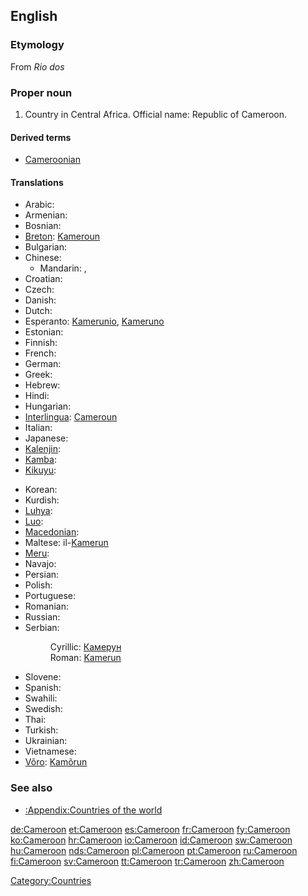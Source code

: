 ==English==
{{wikipedia}}

===Etymology===
From {{etyl|pt}} ''Rio dos'' {{term|camarão|Camarões|river of [[prawn]]s|lang=pt}}

===Proper noun===
{{en-proper noun}}

# Country in Central Africa. Official name: Republic of Cameroon.

====Derived terms====
* [[Cameroonian]]

====Translations====
{{trans-top|country in Central Africa}}
* Arabic: {{t|ar|الكاميرون|m|tr=al-kamiruun}}
* Armenian: {{t-|hy|Կամերուն|tr=Kamerun}}
* Bosnian: {{t-|bs|Kamerun|m}}
* [[Breton]]: [[Kameroun]]
* Bulgarian: {{t-|bg|Камерун|m|tr=Kamerún}}
* Chinese:
** Mandarin: {{t-|cmn|喀麥隆|sc=Hani}}, {{t-|cmn|喀麦隆|tr=Kāmàilóng|sc=Hani}}
* Croatian: {{t+|hr|Kamerun|m}}
* Czech: {{t-|cs|Kamerun|m}}
* Danish: {{t+|da|Cameroun}}
* Dutch: {{t+|nl|Kameroen}}
* Esperanto: [[Kamerunio]], [[Kameruno]]
* Estonian: {{t+|et|Kamerun}}
* Finnish: {{t+|fi|Kamerun}}
* French: {{t+|fr|Cameroun|m}}
* German: {{t+|de|Kamerun}}
* Greek: {{t+|el|Καμερούν|n|tr=Kameroún}}
* Hebrew: {{t|he|קמרון|tr=qamerun}}
* Hindi: {{t|hi|कैमरून|tr=kaimarūn|xs=Hindi}}
* Hungarian: {{t+|hu|Kamerun}}
* [[Interlingua]]: [[Cameroun]]
* Italian: {{t-|it|Camerun}}
* Japanese: {{t+|ja|カメルーン|tr=Kamerūn}}
* [[Kalenjin]]: {{tø|kln|Kamerun}}
* [[Kamba]]: {{tø|kam|Kameluni}}
* [[Kikuyu]]: {{tø|ki|Kaamerun}}
{{trans-mid}}
* Korean: {{t+|ko|카메룬|tr=Kamerun|sc=Hang}}
* Kurdish: {{ku-Arab|[[کامیرۆن]]}}
* [[Luhya]]: {{tø|luy|Kameruni}}
* [[Luo]]: {{tø|luo|Kamerun}}
* [[Macedonian]]: {{t+|mk|Камерун|m|tr=Kámerun}}
* Maltese: il-[[Kamerun]]
* [[Meru]]: {{tø|mer|Kameruni}}
* Navajo: {{tø|nv|Táłtłʼááh Chʼosh Daadánígíí Bitooh}}
* Persian: {{t|fa|کامرون|xs=Persian}}
* Polish: {{t+|pl|Kamerun}}
* Portuguese: {{t+|pt|Camarões}}
* Romanian: {{t-|ro|Camerun|n}}
* Russian: {{t+|ru|Камерун|m|tr=Kamerún}}
* Serbian:
*: Cyrillic: [[Камерун]] {{m}}
*: Roman: [[Kamerun]] {{m}}
* Slovene: {{t+|sl|Kamerun|m}}
* Spanish: {{t+|es|Camerún}}
* Swahili: {{t+|sw|Kameruni|xs=Swahili}}
* Swedish: {{t+|sv|Kamerun}}
* Thai: {{t|th|แคเมอรูน|tr=kae-mer-roon}}
* Turkish: {{t+|tr|Kamerun}}
* Ukrainian: {{t+|uk|Камерун|m|tr=Kamerún|xs=Ukrainian}}
* Vietnamese: {{t-|vi|Cameroon|xs=Vietnamese}}
* [[Võro]]: [[Kamõrun]]
{{trans-bottom}}

===See also===
* [[:Appendix:Countries of the world]]

[[Category:Countries]]

[[de:Cameroon]]
[[et:Cameroon]]
[[es:Cameroon]]
[[fr:Cameroon]]
[[fy:Cameroon]]
[[ko:Cameroon]]
[[hr:Cameroon]]
[[io:Cameroon]]
[[id:Cameroon]]
[[sw:Cameroon]]
[[hu:Cameroon]]
[[nds:Cameroon]]
[[pl:Cameroon]]
[[pt:Cameroon]]
[[ru:Cameroon]]
[[fi:Cameroon]]
[[sv:Cameroon]]
[[tt:Cameroon]]
[[tr:Cameroon]]
[[zh:Cameroon]]